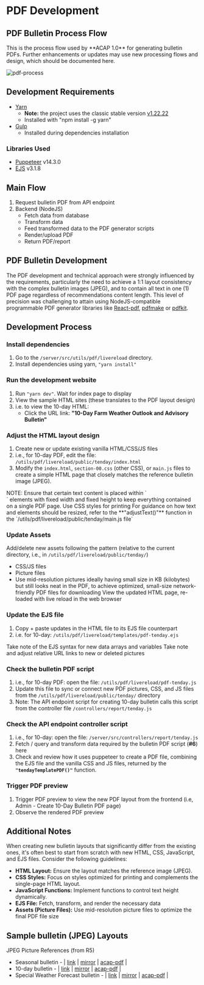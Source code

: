 
# PDF Development

## PDF Bulletin Process Flow

<Callout type="warning">
This is the process flow used by **ACAP 1.0** for generating bulletin PDFs. Further enhancements or updates may use new processing flows and design, which should be documented here.
</Callout>

![pdf-process](https://firebasestorage.googleapis.com/v0/b/assets-cms.appspot.com/o/users%2FAwryJ0MU8zdxQFh9y0L0x2sSt8z1%2Fla11qNSxCH88jASOnkfd_thumbnail?alt=media&token=3a305baf-1b7f-4d62-a56c-7b0657567044)

## Development Requirements

- [Yarn](https://yarnpkg.com/)
   - **Note:** the project uses the classic stable version [v1.22.22](https://classic.yarnpkg.com/lang/en/docs/install/#windows-stable)
   - Installed with "npm install -g yarn"
- [Gulp](https://gulpjs.com/)
   - Installed during dependencies installation


### Libraries Used

- [Puppeteer](https://pptr.dev/) v14.3.0
- [EJS](https://ejs.co/) v3.1.8

## Main Flow

1. Request bulletin PDF from API endpoint
2. Backend (NodeJS)
   - Fetch data from database
   - Transform data
   - Feed transformed data to the PDF generator scripts
   - Render/upload PDF
   - Return PDF/report

## PDF Bulletin Development

The PDF development and technical approach were strongly influenced by the requirements, particularly the need to achieve a 1:1 layout consistency with the complex bulletin images (JPEG), and to contain all text in one (1) PDF page regardless of recommendations content length. This level of precision was challenging to attain using NodeJS-compatible programmable PDF generator libraries like [React-pdf](https://react-pdf.org/), [pdfmake](https://www.npmjs.com/package/pdfmake) or [pdfkit](https://pdfkit.org/).

## Development Process

<Steps>

### Install dependencies

<FileTree>
  <FileTree.Folder name="server" defaultOpen>
    <FileTree.Folder name="src" defaultOpen>
      <FileTree.Folder name="utils" defaultOpen>
        <FileTree.Folder name="pdf" defaultOpen>
          <FileTree.Folder name="livereload" defaultOpen>
            <FileTree.Folder name="public">
              <FileTree.Folder name="common" />
              <FileTree.Folder name="seasonal">
                <FileTree.File name="index.html" />
              </FileTree.Folder>
              <FileTree.Folder name="special-signal">
                <FileTree.File name="index.html" />
              </FileTree.Folder>
              <FileTree.Folder name="tenday">
                <FileTree.File name="index.html" />
              </FileTree.Folder>
            </FileTree.Folder>
            <FileTree.Folder name="templates">
              <FileTree.File name="pdf-seasonal.ejs" />
              <FileTree.File name="pdf-special-signal.ejs" />
              <FileTree.File name="pdf-tenday.ejs" />
            </FileTree.Folder>
          </FileTree.Folder>
        </FileTree.Folder>
      </FileTree.Folder>
    </FileTree.Folder>
  </FileTree.Folder>
</FileTree>

1. Go to the `/server/src/utils/pdf/livereload` directory.
2. Install dependencies using yarn, `"yarn install"`

### Run the development website

1. Run `"yarn dev"`. Wait for index page to display
2. View the sample HTML sites (these translates to the PDF layout design)
3. i.e. to view the 10-day HTML:
   - Click the URL link: **"10-Day Farm Weather Outlook and Advisory Bulletin"**

### Adjust the HTML layout design

1. Create new or update existing vanilla HTML/CSS/JS files
2. i.e., for 10-day PDF, edit the file: `/utils/pdf/livereload/public/tenday/index.html`
3. Modify the `index.html`, `section-00.css` (other CSS), or `main.js` files to create a simple HTML page that closely matches the reference bulletin image (JPEG).

<Callout type="info">
NOTE: Ensure that certain text content is placed within `<div>` elements with fixed width and fixed height to keep everything contained on a single PDF page.
Use CSS styles for printing
</Callout>

<Callout>
For guidance on how text and elements should be resized, refer to the **"adjustText()"** function in the `/utils/pdf/livereload/public/tenday/main.js file`
</Callout>

### Update Assets

Add/delete new assets following the pattern (relative to the current directory, i.e., in `/utils/pdf/livereload/public/tenday/`)

- CSS/JS files
- Picture files
- Use mid-resolution pictures ideally having small size in KB (kilobytes) but still looks neat in the PDF, to achieve optimized, small-size network-friendly PDF files for downloading
View the updated HTML page, re-loaded with live reload in the web browser

### Update the EJS file

1. Copy + paste updates in the HTML file to its EJS file counterpart
2. i.e. for 10-day: `/utils/pdf/livereload/templates/pdf-tenday.ejs`

<Callout type="info">
Take note of the EJS syntax for new data arrays and variables
Take note and adjust relative URL links to new or deleted pictures
</Callout>

### Check the bulletin PDF script

1. i.e., for 10-day PDF: open the file: `/utils/pdf/livereload/pdf-tenday.js`
2. Update this file to sync or connect new PDF pictures, CSS, and JS files from the `/utils/pdf/livereload/public/tenday/` directory
3. Note: The API endpoint script for creating 10-day bulletin calls this script from the controller file `/controllers/report/tenday.js`

### Check the API endpoint controller script

1. i.e., for 10-day: open the file: `/server/src/controllers/report/tenday.js`
2. Fetch / query and transform data required by the bulletin PDF script (**#6**) here
3. Check and review how it uses puppeteer to create a PDF file, combining the EJS file and the vanilla CSS and JS files, returned by the **`"tendayTemplatePDF()"`** function.

### Trigger PDF preview

1. Trigger PDF preview to view the new PDF layout from the frontend (i.e, Admin - Create 10-Day Bulletin PDF page)
2. Observe the rendered PDF preview

</Steps>

## Additional Notes

When creating new bulletin layouts that significantly differ from the existing ones, it's often best to start from scratch with new HTML, CSS, JavaScript, and EJS files. Consider the following guidelines:

- **HTML Layout:** Ensure the layout matches the reference image (JPEG).
- **CSS Styles:** Focus on styles optimized for printing and complements the single-page HTML layout.
- **JavaScript Functions:** Implement functions to control text height dynamically.
- **EJS File:** Fetch, transform, and render the necessary data
- **Assets (Picture Files):** Use mid-resolution picture files to optimize the final PDF file size

## Sample bulletin (JPEG) Layouts

JPEG Picture References (from R5)

- Seasonal bulletin - | [link](https://www.facebook.com/daamiarfo5/photos/pb.100081488360994.-2207520000/1592305051122245/?type=3) | [mirror](https://firebasestorage.googleapis.com/v0/b/assets-cms.appspot.com/o/users%2FAwryJ0MU8zdxQFh9y0L0x2sSt8z1%2Fchj3Xf2bfKevTDC6wiPf_thumbnail?alt=media&token=82cc0e6d-1106-4a59-a093-51eb9bd4ee9f) | [acap-pdf](https://firebasestorage.googleapis.com/v0/b/assets-cms.appspot.com/o/users%2FAwryJ0MU8zdxQFh9y0L0x2sSt8z1%2FuYvIyZMVmQJeC1YmUE4C_file?alt=media&token=eaeed002-9d3a-4124-a191-045c0c545bd8) |
- 10-day bulletin - | [link](https://www.facebook.com/photo.php?fbid=300180632708213&set=pb.100081488360994.-2207520000&type=3) | [mirror](https://firebasestorage.googleapis.com/v0/b/assets-cms.appspot.com/o/users%2FAwryJ0MU8zdxQFh9y0L0x2sSt8z1%2F3rxIorhR1b3diTMAPfQp_thumbnail?alt=media&token=3cf9d79d-b232-4fee-aaa2-6d6620c98342) | [acap-pdf](https://firebasestorage.googleapis.com/v0/b/assets-cms.appspot.com/o/users%2FAwryJ0MU8zdxQFh9y0L0x2sSt8z1%2Fwt062XBVBtVIQ4i2PLWz_file?alt=media&token=4a3c5d26-8576-4768-9623-596af8592ac4) |
- Special Weather Forecast bulletin - | [link](https://www.facebook.com/photo.php?fbid=329712193088390&set=pb.100081488360994.-2207520000&type=3) | [mirror](https://firebasestorage.googleapis.com/v0/b/assets-cms.appspot.com/o/users%2FAwryJ0MU8zdxQFh9y0L0x2sSt8z1%2FtHxfc7HqpNNG7mr63U3w_thumbnail?alt=media&token=11b660dc-50c2-48b4-b248-1fa9ca7d82c7) | [acap-pdf](https://firebasestorage.googleapis.com/v0/b/assets-cms.appspot.com/o/users%2FAwryJ0MU8zdxQFh9y0L0x2sSt8z1%2FYXMh4Ti7E3ytJ6HAwtHe_file?alt=media&token=5432cffc-7ff9-43c9-b156-016394ca505a) |